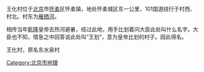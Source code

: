 {{Coord|40.319672|116.668177|type:city_region:CN-11_source:GoogleMaps|display=title}}
{{Unreferenced |time=2008-04-23T15:24:57+00:00 }}

王化村位于[[北京|北京]]市[[怀柔|怀柔]]区怀柔镇，地处怀柔城区东一公里，101国道绕行于村西、村北。村东为[[雁栖河|雁栖河]]。

相传当年[[乾隆|乾隆]]皇帝去热河避暑，经过此地，用手比划着问大臣此处叫什么名字。大臣也不知，情急之中回答说此处叫“王划”，意为皇帝比划的村子。因此得名。

{{北京小作品}}
王化村，原名东水泉村

[[Category:北京市地理|Category:北京市地理]]